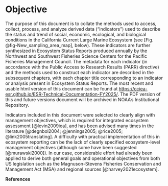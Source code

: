 # Objective {-}


The purpose of this document is to collate the methods used to access, collect, process, and analyze derived data (“indicators”) used to describe the status and trend of social, economic, ecological, and biological conditions in the California Current Large Marine Ecosystem (see [Fig. @fig-New_sampling_area_map], below). These indicators are further synthesized in Ecosystem Status Reports produced annually by the Northwest and Southwest Fisheries Science Centers for the Pacific Fisheries Management Council. The metadata for each indicator (in accordance with the Public Access to Research Results (PARR) directive) and the methods used to construct each indicator are described in the subsequent chapters, with each chapter title corresponding to an indicator or analysis present in Ecosystem Status Reports. The most recent and usable html version of this document can be found at <https://cciea-esr.github.io/ESR-Technical-Documentation-FY2025/>. The PDF version of this and future versions document will be archived in NOAA’s Institutional Repository.

Indicators included in this document were selected to clearly align with management objectives, which is required for integrated ecosystem assessment [@levin2009iea], and has been advised many times in the literature [@degnbol2004; @jennings2005; @rice2005; @link2005translating]. A difficulty with practical implementation of this in ecosystem reporting can be the lack of clearly specified ecosystem-level management objectives (although some have been suggested [@murawski2000]). In our case, considerable effort had already been applied to derive both general goals and operational objectives from both US legislation such as the Magnuson-Stevens Fisheries Conservation and Management Act (MSA) and regional sources [@harvey2021ecosystem].

**References**

::: {.sectionrefs}
:::

